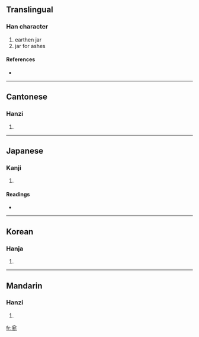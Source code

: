 ==Translingual==

===Han character===
{{Han char|rn=98|rad=瓦|as=04|sn=9|four=8071<sub>7</sub>|canj=金戈一弓 (CIMN)}}

# earthen jar
# jar for ashes

====References====
* {{Han ref|kx=0748.190|dkj=21461|dj=1157.060|hdz=21422.170|uh=74EE|ud=29934|bh=CFD8|bd=53208}}

----

==Cantonese==

===Hanzi===
{{yue-hanzi|jyut=|y=ung3}}

# {{defn|Cantonese}}

----

==Japanese==

===Kanji===
{{ja-kanji|grade=|rs=瓦04}}

# {{defn|Japanese}}

====Readings====
* {{ja-readings|on=[[おう]] (ō)|kun=[[もたい]] (motai)|nanori=}}

----

==Korean==

===Hanja===
{{ko-hanja|hangeul=옹|eumhun=|rv=ong|mr=ong|y=ong}}

# {{defn|Korean}}

----

==Mandarin==

===Hanzi===
{{cmn-hanzi|pin=[[wèng]] ([[weng4]])|wg=weng<sup>4</sup>}}

# {{defn|Mandarin}}

[[fr:瓮]]